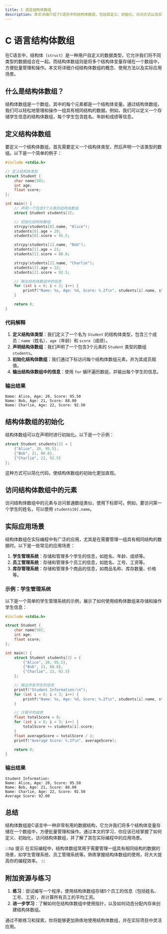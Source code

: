 ```yaml
---
title: C 语言结构体数组
description: 本文详细介绍了C语言中的结构体数组，包括其定义、初始化、访问方式以及实际应用场景，适合初学者学习。
---
```


# C 语言结构体数组

在C语言中，结构体（`struct`）是一种用户自定义的数据类型，它允许我们将不同类型的数据组合在一起。而结构体数组则是将多个结构体变量存储在一个数组中，方便批量管理和操作。本文将详细介绍结构体数组的概念、使用方法以及实际应用场景。

## 什么是结构体数组？

结构体数组是一个数组，其中的每个元素都是一个结构体变量。通过结构体数组，我们可以轻松地管理和操作一组具有相同结构的数据。例如，我们可以定义一个存储学生信息的结构体数组，每个学生包含姓名、年龄和成绩等信息。

## 定义结构体数组

要定义一个结构体数组，首先需要定义一个结构体类型，然后声明一个该类型的数组。以下是一个简单的例子：

```c
#include <stdio.h>

// 定义结构体类型
struct Student {
    char name[50];
    int age;
    float score;
};

int main() {
    // 声明一个包含3个元素的结构体数组
    struct Student students[3];

    // 初始化结构体数组
    strcpy(students[0].name, "Alice");
    students[0].age = 20;
    students[0].score = 95.5;

    strcpy(students[1].name, "Bob");
    students[1].age = 21;
    students[1].score = 88.0;

    strcpy(students[2].name, "Charlie");
    students[2].age = 22;
    students[2].score = 92.5;

    // 输出结构体数组中的信息
    for (int i = 0; i < 3; i++) {
        printf("Name: %s, Age: %d, Score: %.2f\n", students[i].name, students[i].age, students[i].score);
    }

    return 0;
}
```

### 代码解释

1. **定义结构体类型**：我们定义了一个名为 `Student` 的结构体类型，包含三个成员：`name`（姓名）、`age`（年龄）和 `score`（成绩）。
2. **声明结构体数组**：我们声明了一个包含3个元素的 `Student` 类型的数组 `students`。
3. **初始化结构体数组**：我们通过下标访问每个结构体数组元素，并为其成员赋值。
4. **输出结构体数组中的信息**：使用 `for` 循环遍历数组，并输出每个学生的信息。

### 输出结果

```
Name: Alice, Age: 20, Score: 95.50
Name: Bob, Age: 21, Score: 88.00
Name: Charlie, Age: 22, Score: 92.50
```

## 结构体数组的初始化

结构体数组可以在声明时进行初始化。以下是一个示例：

```c
struct Student students[3] = {
    {"Alice", 20, 95.5},
    {"Bob", 21, 88.0},
    {"Charlie", 22, 92.5}
};
```

这种方式可以简化代码，使结构体数组的初始化更加直观。

## 访问结构体数组中的元素

访问结构体数组中的元素与访问普通数组类似，使用下标即可。例如，要访问第一个学生的姓名，可以使用 `students[0].name`。

## 实际应用场景

结构体数组在实际编程中有广泛的应用，尤其是在需要管理一组具有相同结构的数据时。以下是一些常见的应用场景：

1. **学生管理系统**：存储和管理多个学生的信息，如姓名、年龄、成绩等。
2. **员工管理系统**：存储和管理多个员工的信息，如姓名、工号、工资等。
3. **库存管理系统**：存储和管理多个商品的信息，如商品名称、库存数量、价格等。

### 示例：学生管理系统

以下是一个简单的学生管理系统的示例，展示了如何使用结构体数组来存储和操作学生信息：

```c
#include <stdio.h>

struct Student {
    char name[50];
    int age;
    float score;
};

int main() {
    struct Student students[3] = {
        {"Alice", 20, 95.5},
        {"Bob", 21, 88.0},
        {"Charlie", 22, 92.5}
    };

    // 输出所有学生的信息
    printf("Student Information:\n");
    for (int i = 0; i < 3; i++) {
        printf("Name: %s, Age: %d, Score: %.2f\n", students[i].name, students[i].age, students[i].score);
    }

    // 计算平均成绩
    float totalScore = 0;
    for (int i = 0; i < 3; i++) {
        totalScore += students[i].score;
    }
    float averageScore = totalScore / 3;
    printf("Average Score: %.2f\n", averageScore);

    return 0;
}
```

### 输出结果

```
Student Information:
Name: Alice, Age: 20, Score: 95.50
Name: Bob, Age: 21, Score: 88.00
Name: Charlie, Age: 22, Score: 92.50
Average Score: 92.00
```

## 总结

结构体数组是C语言中一种非常有用的数据结构，它允许我们将多个结构体变量存储在一个数组中，方便批量管理和操作。通过本文的学习，你应该已经掌握了如何定义、初始化、访问结构体数组，并了解了其在实际编程中的应用场景。

:::tip 提示
在实际编程中，结构体数组常用于需要管理一组具有相同结构的数据的场景，如学生管理系统、员工管理系统等。熟练掌握结构体数组的使用，将大大提高你的编程效率。
:::

## 附加资源与练习

1. **练习**：尝试编写一个程序，使用结构体数组存储5个员工的信息（包括姓名、工号、工资），并计算所有员工的平均工资。
2. **进一步学习**：了解如何在结构体数组中使用指针，以及如何动态分配内存来创建结构体数组。

通过不断练习和探索，你将能够更加熟练地使用结构体数组，并在实际项目中灵活应用。